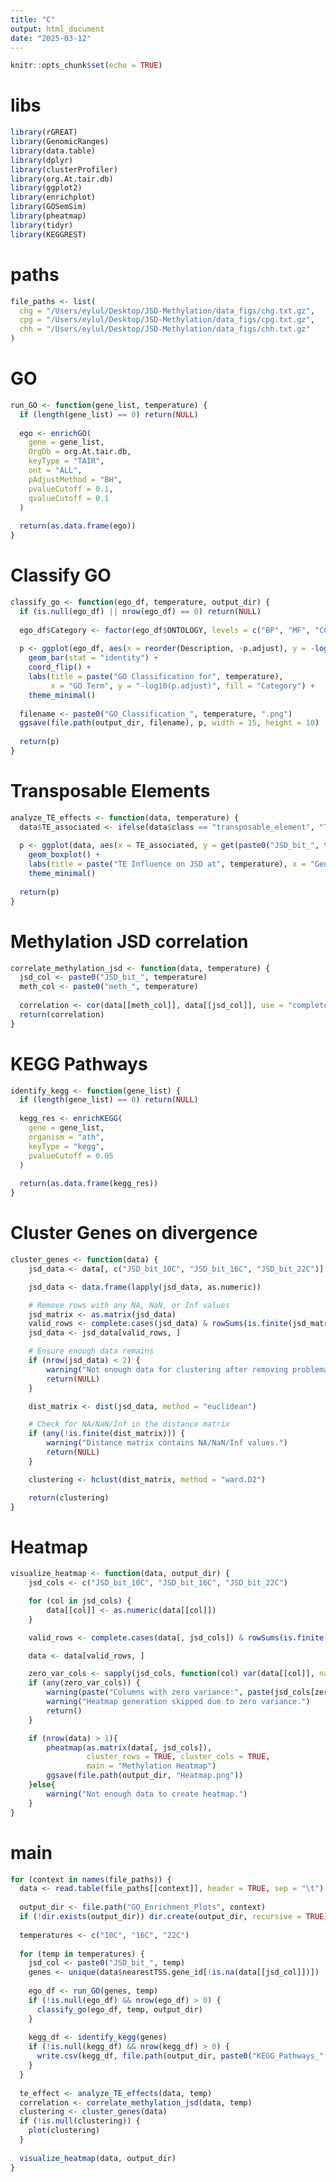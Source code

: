 ```yaml
---
title: "C"
output: html_document
date: "2025-03-12"
---
```


```r
knitr::opts_chunk$set(echo = TRUE)
```

# libs
```r
library(rGREAT)
library(GenomicRanges)
library(data.table)
library(dplyr)
library(clusterProfiler)
library(org.At.tair.db)
library(ggplot2)
library(enrichplot)
library(GOSemSim)
library(pheatmap)
library(tidyr)
library(KEGGREST)
```

# paths
```r
file_paths <- list(
  chg = "/Users/eylul/Desktop/JSD-Methylation/data_figs/chg.txt.gz",
  cpg = "/Users/eylul/Desktop/JSD-Methylation/data_figs/cpg.txt.gz",
  chh = "/Users/eylul/Desktop/JSD-Methylation/data_figs/chh.txt.gz"
)
```

# GO 
```r
run_GO <- function(gene_list, temperature) {
  if (length(gene_list) == 0) return(NULL)
  
  ego <- enrichGO(
    gene = gene_list,
    OrgDb = org.At.tair.db,
    keyType = "TAIR",
    ont = "ALL", 
    pAdjustMethod = "BH",
    pvalueCutoff = 0.1,
    qvalueCutoff = 0.1
  )
  
  return(as.data.frame(ego))
}
```

# Classify GO 
```r
classify_go <- function(ego_df, temperature, output_dir) {
  if (is.null(ego_df) || nrow(ego_df) == 0) return(NULL)
  
  ego_df$Category <- factor(ego_df$ONTOLOGY, levels = c("BP", "MF", "CC"))
  
  p <- ggplot(ego_df, aes(x = reorder(Description, -p.adjust), y = -log10(p.adjust), fill = Category)) +
    geom_bar(stat = "identity") +
    coord_flip() +
    labs(title = paste("GO Classification for", temperature),
         x = "GO Term", y = "-log10(p.adjust)", fill = "Category") +
    theme_minimal()
  
  filename <- paste0("GO_Classification_", temperature, ".png")
  ggsave(file.path(output_dir, filename), p, width = 15, height = 10)
  
  return(p)
}
```

# Transposable Elements
```r
analyze_TE_effects <- function(data, temperature) {
  data$TE_associated <- ifelse(data$class == "transposable_element", "TE", "Non-TE")
  
  p <- ggplot(data, aes(x = TE_associated, y = get(paste0("JSD_bit_", temperature)), fill = TE_associated)) +
    geom_boxplot() +
    labs(title = paste("TE Influence on JSD at", temperature), x = "Gene Type", y = "JSD") +
    theme_minimal()
  
  return(p)
}
```

# Methylation JSD correlation
```r
correlate_methylation_jsd <- function(data, temperature) {
  jsd_col <- paste0("JSD_bit_", temperature)
  meth_col <- paste0("meth_", temperature)
  
  correlation <- cor(data[[meth_col]], data[[jsd_col]], use = "complete.obs")
  return(correlation)
}
```

# KEGG Pathways
```r
identify_kegg <- function(gene_list) {
  if (length(gene_list) == 0) return(NULL)
  
  kegg_res <- enrichKEGG(
    gene = gene_list,
    organism = "ath", 
    keyType = "kegg",
    pvalueCutoff = 0.05
  )
  
  return(as.data.frame(kegg_res))
}
```

# Cluster Genes on divergence
```r
cluster_genes <- function(data) {
    jsd_data <- data[, c("JSD_bit_10C", "JSD_bit_16C", "JSD_bit_22C")]

    jsd_data <- data.frame(lapply(jsd_data, as.numeric))

    # Remove rows with any NA, NaN, or Inf values
    jsd_matrix <- as.matrix(jsd_data)
    valid_rows <- complete.cases(jsd_data) & rowSums(is.finite(jsd_matrix)) == ncol(jsd_data) & !apply(jsd_data, 1, function(row) any(is.na(row)))
    jsd_data <- jsd_data[valid_rows, ]

    # Ensure enough data remains
    if (nrow(jsd_data) < 2) {
        warning("Not enough data for clustering after removing problematic values.")
        return(NULL)
    }

    dist_matrix <- dist(jsd_data, method = "euclidean")

    # Check for NA/NaN/Inf in the distance matrix
    if (any(!is.finite(dist_matrix))) {
        warning("Distance matrix contains NA/NaN/Inf values.")
        return(NULL)
    }

    clustering <- hclust(dist_matrix, method = "ward.D2")

    return(clustering)
}
```

# Heatmap
```r
visualize_heatmap <- function(data, output_dir) {
    jsd_cols <- c("JSD_bit_10C", "JSD_bit_16C", "JSD_bit_22C")

    for (col in jsd_cols) {
        data[[col]] <- as.numeric(data[[col]])
    }

    valid_rows <- complete.cases(data[, jsd_cols]) & rowSums(is.finite(as.matrix(data[, jsd_cols]))) == length(jsd_cols)

    data <- data[valid_rows, ]

    zero_var_cols <- sapply(jsd_cols, function(col) var(data[[col]], na.rm = TRUE) == 0)
    if (any(zero_var_cols)) {
        warning(paste("Columns with zero variance:", paste(jsd_cols[zero_var_cols], collapse = ", ")))
        warning("Heatmap generation skipped due to zero variance.")
        return()
    }

    if (nrow(data) > 1){
        pheatmap(as.matrix(data[, jsd_cols]),
                 cluster_rows = TRUE, cluster_cols = TRUE,
                 main = "Methylation Heatmap")
        ggsave(file.path(output_dir, "Heatmap.png"))
    }else{
        warning("Not enough data to create heatmap.")
    }
}
```

# main 
```r
for (context in names(file_paths)) {
  data <- read.table(file_paths[[context]], header = TRUE, sep = "\t")
  
  output_dir <- file.path("GO_Enrichment_Plots", context)
  if (!dir.exists(output_dir)) dir.create(output_dir, recursive = TRUE)
  
  temperatures <- c("10C", "16C", "22C")
  
  for (temp in temperatures) {
    jsd_col <- paste0("JSD_bit_", temp)
    genes <- unique(data$nearestTSS.gene_id[!is.na(data[[jsd_col]])])
    
    ego_df <- run_GO(genes, temp)
    if (!is.null(ego_df) && nrow(ego_df) > 0) {
      classify_go(ego_df, temp, output_dir)
    }
    
    kegg_df <- identify_kegg(genes)
    if (!is.null(kegg_df) && nrow(kegg_df) > 0) {
      write.csv(kegg_df, file.path(output_dir, paste0("KEGG_Pathways_", temp, ".csv")))
    }
  }
  
  te_effect <- analyze_TE_effects(data, temp)
  correlation <- correlate_methylation_jsd(data, temp)
  clustering <- cluster_genes(data)
  if (!is.null(clustering)) {
    plot(clustering)
  }
  
  visualize_heatmap(data, output_dir)
}
```